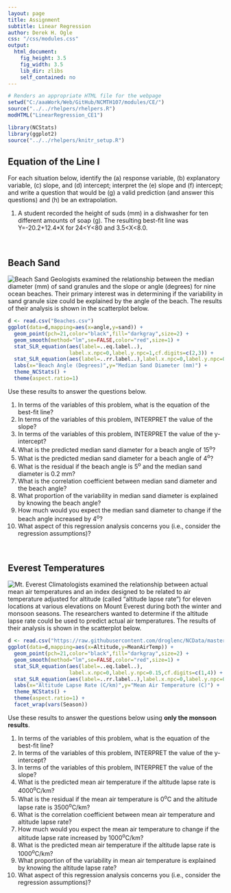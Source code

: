 ```yaml
---
layout: page
title: Assignment
subtitle: Linear Regression
author: Derek H. Ogle
css: "/css/modules.css"
output:
  html_document:
    fig_height: 3.5
    fig_width: 3.5
    lib_dir: zlibs
    self_contained: no
---
```


```r
# Renders an appropriate HTML file for the webpage
setwd("C:/aaaWork/Web/GitHub/NCMTH107/modules/CE/")
source("../../rhelpers/rhelpers.R")
modHTML("LinearRegression_CE1")
```

```r
library(NCStats)
library(ggplot2)
source("../../rhelpers/knitr_setup.R")
```

## Equation of the Line I

For each situation below, identify the (a) response variable, (b) explanatory variable, (c) slope, and (d) intercept; interpret the (e) slope and (f) intercept; and write a question that would be (g) a valid prediction (and answer this questions) and (h) be an extrapolation.

1. A student recorded the height of suds (mm) in a dishwasher for ten different amounts of soap (g). The resulting best-fit line was Y=-20.2+12.4*X for 24<Y<80 and 3.5<X<8.0.

<!----
1. A farmer wants to predict the costs required to produce an amount (in tons) of daily livestock food mix. He recorded costs and amounts for a 20 day period. The resulting best-fit line was Y=190*X+12075 for 19000<Y<21000 and 36.5<X<42.
---->

<br>

## Beach Sand
<img src="http://derekogle.com/NCMTH107/modules/CE/zimgs/beaches.jpg" alt="Beach Sand" class="img-right">
Geologists examined the relationship between the median diameter (mm) of sand granules and the slope or angle (degrees) for nine ocean beaches. Their primary interest was in determining if the variability in sand granule size could be explained by the angle of the beach. The results of their analysis is shown in the scatterplot below.

```r
d <- read.csv("Beaches.csv")
ggplot(data=d,mapping=aes(x=angle,y=sand)) +
  geom_point(pch=21,color="black",fill="darkgray",size=2) +
  geom_smooth(method="lm",se=FALSE,color="red",size=1) +
  stat_SLR_equation(aes(label=..eq.label..),
                    label.x.npc=0,label.y.npc=1,cf.digits=c(2,3)) +
  stat_SLR_equation(aes(label=..rr.label..),label.x.npc=0,label.y.npc=0.90) +
  labs(x="Beach Angle (Degrees)",y="Median Sand Diameter (mm)") +
  theme_NCStats() +
  theme(aspect.ratio=1)
```

Use these results to answer the questions below.

1. In terms of the variables of this problem, what is the equation of the best-fit line?
1. In terms of the variables of this problem, INTERPRET the value of the slope?
1. In terms of the variables of this problem, INTERPRET the value of the y-intercept?
1. What is the predicted median sand diameter for a beach angle of 15<sup>o</sup>?
1. What is the predicted median sand diameter for a beach angle of 4<sup>o</sup>?
1. What is the residual if the beach angle is 5<sup>o</sup> and the median sand diameter is 0.2 mm?
1. What is the correlation coefficient between median sand diameter and the beach angle?
1. What proportion of the variability in median sand diameter is explained by knowing the beach angle?
1. How much would you expect the median sand diameter to change if the beach angle increased by 4<sup>o</sup>?
1. What aspect of this regression analysis concerns you (i.e., consider the regression assumptions)?

<br>

## Everest Temperatures
<img src="http://derekogle.com/NCMTH107/modules/CE/zimgs/MtEverest.jpg" alt="Mt. Everest" class="img-right">
Climatologists examined the relationship between actual mean air temperatures and an index designed to be related to air temperature adjusted for altitude (called "altitude lapse rate") for eleven locations at various elevations on Mount Everest during both the winter and monsoon seasons. The researchers wanted to determine if the altitude lapse rate could be used to predict actual air temperatures. The results of their analysis is shown in the scatterplot below.

```r
d <- read.csv("https://raw.githubusercontent.com/droglenc/NCData/master/EverestTemps.csv")
ggplot(data=d,mapping=aes(x=Altitude,y=MeanAirTemp)) +
  geom_point(pch=21,color="black",fill="darkgray",size=2) +
  geom_smooth(method="lm",se=FALSE,color="red",size=1) +
  stat_SLR_equation(aes(label=..eq.label..),
                    label.x.npc=0,label.y.npc=0.15,cf.digits=c(1,4)) +
  stat_SLR_equation(aes(label=..rr.label..),label.x.npc=0,label.y.npc=0.05) +
  labs(x="Altitude Lapse Rate (C/km)",y="Mean Air Temperature (C)") +
  theme_NCStats() +
  theme(aspect.ratio=1) +
  facet_wrap(vars(Season))
```

Use these results to answer the questions below using **only the monsoon results**.

1. In terms of the variables of this problem, what is the equation of the best-fit line?
1. In terms of the variables of this problem, INTERPRET the value of the y-intercept?
1. In terms of the variables of this problem, INTERPRET the value of the slope?
1. What is the predicted mean air temperature if the altitude lapse rate is 4000<sup>o</sup>C/km?
1. What is the residual if the mean air temperature is 0<sup>o</sup>C and the altitude lapse rate is 3500<sup>o</sup>C/km?
1. What is the correlation coefficient between mean air temperature and altitude lapse rate?
1. How much would you expect the mean air temperature to change if the altitude lapse rate increased by 1000<sup>o</sup>C/km?
1. What is the predicted mean air temperature if the altitude lapse rate is 1000<sup>o</sup>C/km?
1. What proportion of the variability in mean air temperature is explained by knowing the altitude lapse rate?
1. What aspect of this regression analysis concerns you (i.e., consider the regression assumptions)?
